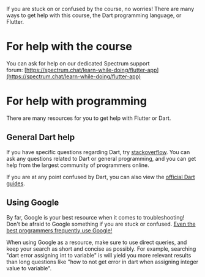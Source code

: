 If you are stuck on or confused by the course, no worries! There are many ways to get help with this course, the Dart programming language, or Flutter.

# **For help with the course**

You can ask for help on our dedicated Spectrum support forum: [https://spectrum.chat/learn-while-doing/flutter-app](https://spectrum.chat/learn-while-doing/flutter-app)

# **For help with programming**

There are many resources for you to get help with Flutter or Dart.

## **General Dart help**

If you have specific questions regarding Dart, try [stackoverflow](https://stackoverflow.com/). You can ask any questions related to Dart or general programming, and you can get help from the largest community of programmers online.

If you are at any point confused by Dart, you can also view the [official Dart guides](https://dart.dev/guides).

## **Using Google**

By far, Google is your best resource when it comes to troubleshooting! Don't be afraid to Google something if you are stuck or confused. [Even the best programmers frequently use Google!](https://www.quora.com/Do-expert-programmers-use-Google-frequently-when-coding)

When using Google as a resource, make sure to use direct queries, and keep your search as short and concise as possibly. For example, searching "dart error assigning int to variable" is will yield you more relevant results than long questions like "how to not get error in dart when assigning integer value to variable".